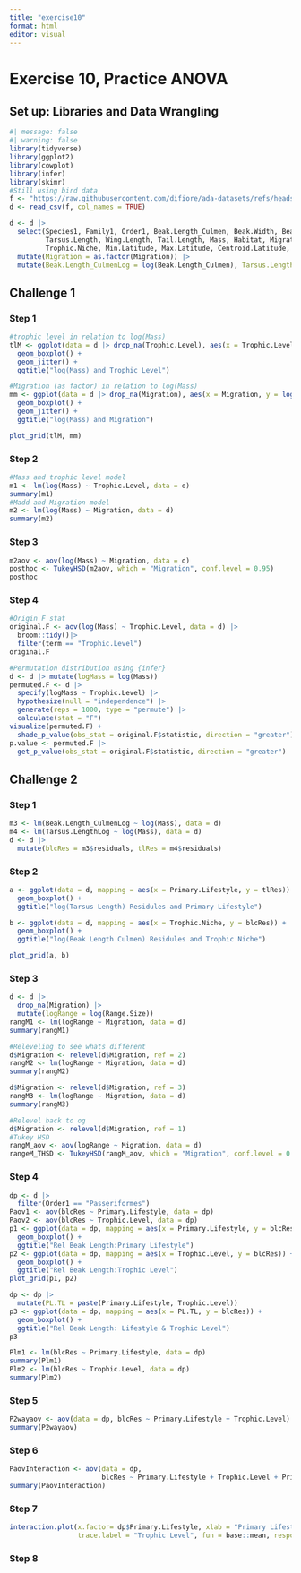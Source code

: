 ```yaml
---
title: "exercise10"
format: html
editor: visual
---
```


# Exercise 10, Practice ANOVA

## Set up: Libraries and Data Wrangling

```r
#| message: false
#| warning: false
library(tidyverse)
library(ggplot2)
library(cowplot)
library(infer)
library(skimr)
#Still using bird data
f <- "https://raw.githubusercontent.com/difiore/ada-datasets/refs/heads/main/AVONETdataset1.csv"
d <- read_csv(f, col_names = TRUE)

d <- d |>
  select(Species1, Family1, Order1, Beak.Length_Culmen, Beak.Width, Beak.Depth, 
         Tarsus.Length, Wing.Length, Tail.Length, Mass, Habitat, Migration, Trophic.Level, 
         Trophic.Niche, Min.Latitude, Max.Latitude, Centroid.Latitude, Primary.Lifestyle, Range.Size) |>
  mutate(Migration = as.factor(Migration)) |>
  mutate(Beak.Length_CulmenLog = log(Beak.Length_Culmen), Tarsus.LengthLog = log(Tarsus.Length))
```

## Challenge 1

### Step 1

```r
#trophic level in relation to log(Mass)
tlM <- ggplot(data = d |> drop_na(Trophic.Level), aes(x = Trophic.Level, y = log(Mass))) +
  geom_boxplot() +
  geom_jitter() +
  ggtitle("log(Mass) and Trophic Level")

#Migration (as factor) in relation to log(Mass)
mm <- ggplot(data = d |> drop_na(Migration), aes(x = Migration, y = log(Mass))) +
  geom_boxplot() +
  geom_jitter() +
  ggtitle("log(Mass) and Migration")

plot_grid(tlM, mm)
```

### Step 2

```r
#Mass and trophic level model
m1 <- lm(log(Mass) ~ Trophic.Level, data = d)
summary(m1)
#Madd and Migration model
m2 <- lm(log(Mass) ~ Migration, data = d)
summary(m2)
```

### Step 3

```r
m2aov <- aov(log(Mass) ~ Migration, data = d)
posthoc <- TukeyHSD(m2aov, which = "Migration", conf.level = 0.95)
posthoc
```

### Step 4

```r
#Origin F stat
original.F <- aov(log(Mass) ~ Trophic.Level, data = d) |>
  broom::tidy()|>
  filter(term == "Trophic.Level")
original.F

#Permutation distribution using {infer}
d <- d |> mutate(logMass = log(Mass))
permuted.F <- d |>
  specify(logMass ~ Trophic.Level) |>
  hypothesize(null = "independence") |>
  generate(reps = 1000, type = "permute") |>
  calculate(stat = "F")
visualize(permuted.F) +
  shade_p_value(obs_stat = original.F$statistic, direction = "greater")
p.value <- permuted.F |>
  get_p_value(obs_stat = original.F$statistic, direction = "greater")

```

## Challenge 2

### Step 1

```r
m3 <- lm(Beak.Length_CulmenLog ~ log(Mass), data = d)
m4 <- lm(Tarsus.LengthLog ~ log(Mass), data = d)
d <- d |>
  mutate(blcRes = m3$residuals, tlRes = m4$residuals)
```

### Step 2

```r
a <- ggplot(data = d, mapping = aes(x = Primary.Lifestyle, y = tlRes)) +
  geom_boxplot() +
  ggtitle("log(Tarsus Length) Residules and Primary Lifestyle")

b <- ggplot(data = d, mapping = aes(x = Trophic.Niche, y = blcRes)) +
  geom_boxplot() +
  ggtitle("log(Beak Length Culmen) Residules and Trophic Niche")

plot_grid(a, b)
```

### Step 3

```r
d <- d |>
  drop_na(Migration) |>
  mutate(logRange = log(Range.Size))
rangM1 <- lm(logRange ~ Migration, data = d)
summary(rangM1)

#Releveling to see whats different
d$Migration <- relevel(d$Migration, ref = 2)
rangM2 <- lm(logRange ~ Migration, data = d)
summary(rangM2)

d$Migration <- relevel(d$Migration, ref = 3)
rangM3 <- lm(logRange ~ Migration, data = d)
summary(rangM3)

#Relevel back to og
d$Migration <- relevel(d$Migration, ref = 1)
#Tukey HSD
rangM_aov <- aov(logRange ~ Migration, data = d)
rangeM_THSD <- TukeyHSD(rangM_aov, which = "Migration", conf.level = 0.95)
```

### Step 4

```r
dp <- d |>
  filter(Order1 == "Passeriformes")
Paov1 <- aov(blcRes ~ Primary.Lifestyle, data = dp)
Paov2 <- aov(blcRes ~ Trophic.Level, data = dp)
p1 <- ggplot(data = dp, mapping = aes(x = Primary.Lifestyle, y = blcRes)) +
  geom_boxplot() +
  ggtitle("Rel Beak Length:Primary Lifestyle")
p2 <- ggplot(data = dp, mapping = aes(x = Trophic.Level, y = blcRes)) +
  geom_boxplot() +
  ggtitle("Rel Beak Length:Trophic Level")
plot_grid(p1, p2)

dp <- dp |>
  mutate(PL.TL = paste(Primary.Lifestyle, Trophic.Level))
p3 <- ggplot(data = dp, mapping = aes(x = PL.TL, y = blcRes)) +
  geom_boxplot() +
  ggtitle("Rel Beak Length: Lifestyle & Trophic Level")
p3

Plm1 <- lm(blcRes ~ Primary.Lifestyle, data = dp)
summary(Plm1)
Plm2 <- lm(blcRes ~ Trophic.Level, data = dp)
summary(Plm2)
```

### Step 5

```r
P2wayaov <- aov(data = dp, blcRes ~ Primary.Lifestyle + Trophic.Level)
summary(P2wayaov)
```

### Step 6

```r
PaovInteraction <- aov(data = dp, 
                       blcRes ~ Primary.Lifestyle + Trophic.Level + Primary.Lifestyle:Trophic.Level)
summary(PaovInteraction)
```

### Step 7

```r
interaction.plot(x.factor= dp$Primary.Lifestyle, xlab = "Primary Lifestyle", trace.factor = dp$Trophic.Level,
                 trace.label = "Trophic Level", fun = base::mean, response = dp$blcRes, ylab = "Relative Beak Length")
```

### Step 8

```r

```
